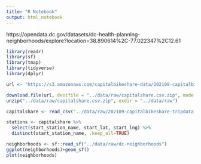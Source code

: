 ---
title: "R Notebook"
output: html_notebook
---

https://opendata.dc.gov/datasets/dc-health-planning-neighborhoods/explore?location=38.890614%2C-77.022347%2C12.61

```{r}
library(readr)
library(sf)
library(tmap)
library(tidyverse)
library(dplyr)
```


```{r}
url <- "https://s3.amazonaws.com/capitalbikeshare-data/202109-capitalbikeshare-tripdata.zip"

download.file(url, destfile = "../data/raw/capitalshare.csv.zip", mode = "wb")
unzip("../data/raw/capitalshare.csv.zip", exdir = "../data/raw")

capitalshare <- read_csv("../data/raw/202109-capitalbikeshare-tripdata.csv", show_col_types = FALSE)

stations <- capitalshare %>%
  select(start_station_name, start_lat, start_lng) %>%
  distinct(start_station_name, .keep_all=TRUE)

neighborhoods <- sf::read_sf("../data/raw/dc-neighborhoods")
ggplot(neighborhoods)+geom_sf()
plot(neighborhoods)


```

